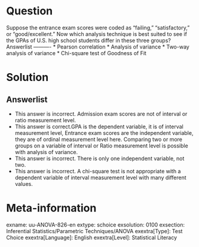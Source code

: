 Question
========
  
Suppose the entrance exam scores were coded as "failing," "satisfactory," or "good/excellent." Now which analysis technique is best suited to see if the GPAs of U.S. high school students differ in these three groups? 
Answerlist
----------
* Pearson correlation
* Analysis of variance
* Two-way analysis of variance
* Chi-square test of Goodness of Fit 


Solution
========
  

Answerlist
----------
* This answer is incorrect. Admission exam scores are not of interval or ratio measurement level.
* This answer is correct.GPA is the dependent variable, it is of interval measurement level, Entrance exam scores are the independent variable, they are of ordinal measurement level here. Comparing two or more groups on a variable of interval or Ratio measurement level is possible with analysis of variance.
* This answer is incorrect. There is only one independent variable, not two.  
* This answer is incorrect. A chi-square test is not appropriate with a dependent variable of interval measurement level with many different values.

Meta-information
================
exname: uu-ANOVA-826-en
extype: schoice
exsolution: 0100
exsection: Inferential Statistics/Parametric Techniques/ANOVA
exextra[Type]: Test Choice
exextra[Language]: English
exextra[Level]: Statistical Literacy